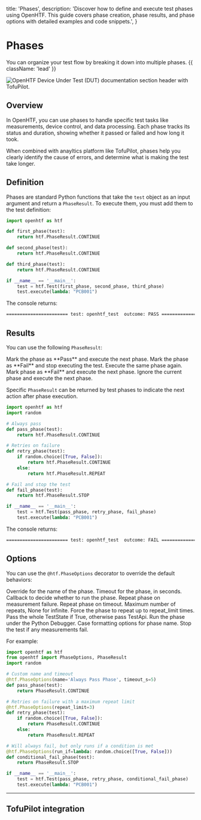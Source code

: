   title: 'Phases',
  description:
    'Discover how to define and execute test phases using OpenHTF. This guide covers phase creation, phase results, and phase options with detailed examples and code snippets.',
}

# Phases

You can organize your test flow by breaking it down into multiple phases. {{ className: 'lead' }}

<Image
  src="/phases-header.png"
  alt="OpenHTF Device Under Test (DUT) documentation section header with TofuPilot."
/>

## Overview

In OpenHTF, you can use phases to handle specific test tasks like measurements, device control, and data processing. Each phase tracks its status and duration, showing whether it passed or failed and how long it took.

When combined with anayltics platform like TofuPilot, phases help you clearly identify the cause of errors, and determine what is making the test take longer.

## Definition

Phases are standard Python functions that take the `test` object as an input argument and return a `PhaseResult`. To execute them, you must add them to the test definition:

```python {{ title: 'main.py' }}
import openhtf as htf

def first_phase(test):
    return htf.PhaseResult.CONTINUE

def second_phase(test):
    return htf.PhaseResult.CONTINUE

def third_phase(test):
    return htf.PhaseResult.CONTINUE

if __name__ == '__main__':
    test = htf.Test(first_phase, second_phase, third_phase)
    test.execute(lambda: "PCB001")
```

The console returns:

```txt
======================= test: openhtf_test  outcome: PASS ======================
```

## Results

You can use the following `PhaseResult`:

<Properties>
  <Property name="PhaseResult.CONTINUE">
    Mark the phase as **Pass** and execute the next phase.
  </Property>
  <Property name="PhaseResult.STOP">
    Mark the phase as **Fail** and stop executing the test.
  </Property>
  <Property name="PhaseResult.REPEAT">Execute the same phase again.</Property>
  <Property name="PhaseResult.FAIL_AND_CONTINUE">
    Mark phase as **Fail** and execute the next phase.
  </Property>
  <Property name="PhaseResult.SKIP">
    Ignore the current phase and execute the next phase.
  </Property>
</Properties>

Specific `PhaseResult` can be returned by test phases to indicate the next action after phase execution.

```python {{ title: 'main.py' }}
import openhtf as htf
import random

# Always pass
def pass_phase(test):
    return htf.PhaseResult.CONTINUE

# Retries on failure
def retry_phase(test):
    if random.choice([True, False]):
        return htf.PhaseResult.CONTINUE
    else:
        return htf.PhaseResult.REPEAT

# Fail and stop the test
def fail_phase(test):
    return htf.PhaseResult.STOP

if __name__ == '__main__':
    test = htf.Test(pass_phase, retry_phase, fail_phase)
    test.execute(lambda: "PCB001")
```

The console returns:

```txt
======================= test: openhtf_test  outcome: FAIL ======================
```

## Options

You can use the `@htf.PhaseOptions` decorator to override the default behaviors:

<Properties>
  <Property name="name" type="string">
    Override for the name of the phase.
  </Property>
  <Property name="timeout_s" type="float">
    Timeout for the phase, in seconds.
  </Property>
  <Property name="run_if" type="callable">
    Callback to decide whether to run the phase.
  </Property>
  <Property name="repeat_on_measurement_fail" type="bool">
    Repeat phase on measurement failure.
  </Property>
  <Property name="repeat_on_timeout" type="bool">
    Repeat phase on timeout.
  </Property>
  <Property name="repeat_limit" type="int or None">
    Maximum number of repeats, None for infinite.
  </Property>
  <Property name="force_repeat" type="bool">
    Force the phase to repeat up to repeat_limit times.
  </Property>
  <Property name="requires_state" type="bool">
    Pass the whole TestState if True, otherwise pass TestApi.
  </Property>
  <Property name="run_under_pdb" type="bool">
    Run the phase under the Python Debugger.
  </Property>
  <Property name="phase_name_case" type="enum">
    Case formatting options for phase name.
  </Property>
  <Property name="stop_on_measurement_fail" type="bool">
    Stop the test if any measurements fail.
  </Property>
</Properties>

For example:

```python {{ title: 'main.py' }}
import openhtf as htf
from openhtf import PhaseOptions, PhaseResult
import random

# Custom name and timeout
@htf.PhaseOptions(name='Always Pass Phase', timeout_s=5)
def pass_phase(test):
    return PhaseResult.CONTINUE

# Retries on failure with a maximum repeat limit
@htf.PhaseOptions(repeat_limit=3)
def retry_phase(test):
    if random.choice([True, False]):
        return PhaseResult.CONTINUE
    else:
        return PhaseResult.REPEAT

# Will always fail, but only runs if a condition is met
@htf.PhaseOptions(run_if=lambda: random.choice([True, False]))
def conditional_fail_phase(test):
    return PhaseResult.STOP

if __name__ == '__main__':
    test = htf.Test(pass_phase, retry_phase, conditional_fail_phase)
    test.execute(lambda: "PCB001")
```

---

## TofuPilot integration
